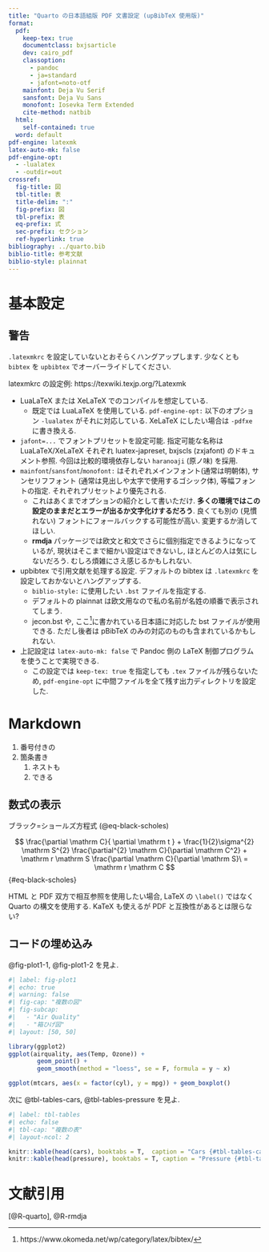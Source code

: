 ```yaml
---
title: "Quarto の日本語組版 PDF 文書設定 (upBibTeX 使用版)"
format:
  pdf:
    keep-tex: true
    documentclass: bxjsarticle
    dev: cairo_pdf
    classoption:
      - pandoc
      - ja=standard
      - jafont=noto-otf
    mainfont: Deja Vu Serif
    sansfont: Deja Vu Sans
    monofont: Iosevka Term Extended
    cite-method: natbib
  html:
    self-contained: true
  word: default
pdf-engine: latexmk
latex-auto-mk: false
pdf-engine-opt:
  - -lualatex
  - -outdir=out
crossref:
  fig-title: 図
  tbl-title: 表
  title-delim: ":"
  fig-prefix: 図
  tbl-prefix: 表
  eq-prefix: 式
  sec-prefix: セクション
  ref-hyperlink: true
bibliography: ../quarto.bib
biblio-title: 参考文献
biblio-style: plainnat
---
```


# 基本設定

:::{.callout-warning}
## 警告

`.latexmkrc` を設定していないとおそらくハングアップします. 少なくとも `bibtex` を `upbibtex` でオーバーライドしてください.

latexmkrc の設定例: https://texwiki.texjp.org/?Latexmk

:::


* LuaLaTeX または XeLaTeX でのコンパイルを想定している.
    * 既定では LuaLaTeX を使用している. `pdf-engine-opt:` 以下のオプション `-lualatex` がそれに対応している. XeLaTeX にしたい場合は `-pdfxe` に書き換える.
* `jafont=...` でフォントプリセットを設定可能. 指定可能な名称は LuaLaTeX/XeLaTeX それぞれ luatex-japreset, bxjscls (zxjafont) のドキュメント参照. 今回は比較的環境依存しない `haranoaji` (原ノ味) を採用.
* `mainfont`/`sansfont`/`monofont: ` はそれぞれメインフォント(通常は明朝体), サンセリフフォント (通常は見出しや太字で使用するゴシック体), 等幅フォントの指定. それぞれプリセットより優先される.
    * これはあくまでオプションの紹介として書いただけ. **多くの環境ではこの設定のままだとエラーが出るか文字化けするだろう**. 良くても別の (見慣れない) フォントにフォールバックする可能性が高い. 変更するか消してほしい.
    * **rmdja** パッケージでは欧文と和文でさらに個別指定できるようになっているが, 現状はそこまで細かい設定はできないし, ほとんどの人は気にしないだろう. むしろ煩雑にさえ感じるかもしれない.
* upbibtex で引用文献を処理する設定.  デフォルトの bibtex は `.latexmkrc` を設定しておかないとハングアップする.
    * `biblio-style:` に使用したい `.bst` ファイルを指定する.
    * デフォルトの plainnat は欧文用なので私の名前が名姓の順番で表示されてしまう.
    * jecon.bst や, ここ^[https://www.okomeda.net/wp/category/latex/bibtex/]に書かれている日本語に対応した bst ファイルが使用できる. ただし後者は pBibTeX のみの対応のものも含まれているかもしれない.
* 上記設定は `latex-auto-mk: false` で Pandoc 側の LaTeX 制御プログラムを使うことで実現できる.
    * この設定では `keep-tex: true` を指定しても `.tex` ファイルが残らないため, `pdf-engine-opt` に中間ファイルを全て残す出力ディレクトリを設定した.

# Markdown

1. 番号付きの
1. 箇条書き
    1. ネストも
    1. できる

## 数式の表示

ブラック=ショールズ方程式 (@eq-black-scholes)

$$
\frac{\partial \mathrm C}{ \partial \mathrm t } + \frac{1}{2}\sigma^{2} \mathrm S^{2}
\frac{\partial^{2} \mathrm C}{\partial \mathrm C^2}
  + \mathrm r \mathrm S \frac{\partial \mathrm C}{\partial \mathrm S}\ =
  \mathrm r \mathrm C 
$$ {#eq-black-scholes}


HTML と PDF 双方で相互参照を使用したい場合, LaTeX の `\label()` ではなく Quarto の構文を使用する. KaTeX も使えるが PDF と互換性があるとは限らない?

## コードの埋め込み

@fig-plot1-1, @fig-plot1-2 を見よ.

```r
#| label: fig-plot1
#| echo: true
#| warning: false
#| fig-cap: "複数の図"
#| fig-subcap:
#|   - "Air Quality"
#|   - "箱ひげ図"
#| layout: [50, 50]

library(ggplot2)
ggplot(airquality, aes(Temp, Ozone)) + 
        geom_point() + 
        geom_smooth(method = "loess", se = F, formula = y ~ x)

ggplot(mtcars, aes(x = factor(cyl), y = mpg)) + geom_boxplot()
```

次に @tbl-tables-cars, @tbl-tables-pressure を見よ.

```r
#| label: tbl-tables
#| echo: false
#| tbl-cap: "複数の表"
#| layout-ncol: 2

knitr::kable(head(cars), booktabs = T,  caption = "Cars {#tbl-tables-cars}")
knitr::kable(head(pressure), booktabs = T, caption = "Pressure {#tbl-tables-pressure}")
```

# 文献引用

[@R-quarto], @R-rmdja
